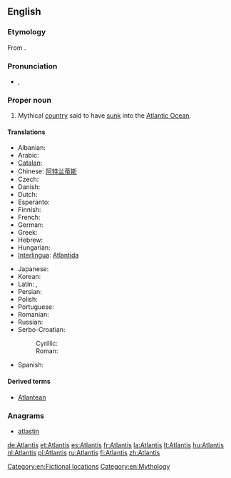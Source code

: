 ==English==

===Etymology===
From {{etyl|grc|en}} {{term|Ἀτλαντίς|tr=Atlantis|lang=grc|sc=polytonic}}.

===Pronunciation===
* {{IPA|/ətˈlæntəs/}}, {{SAMPA|/@t'l{nt@s/}}

===Proper noun===
{{en-proper noun}}

# Mythical [[country]] said to have [[sink|sunk]] into the [[Atlantic Ocean]].

====Translations====
{{trans-top|mythical country said to have sunk into the ocean}}
* Albanian: {{t|sq|Atlantida}}
* Arabic: {{t|ar|أطلانطس|sc=Arab}}
* [[Catalan]]: {{t|ca|Atlàntida|f}}
* Chinese: [[阿特兰蒂斯]]
* Czech: {{t+|cs|Atlantida|f}}
* Danish: {{t-|da|Atlantis}}
* Dutch: {{t+|nl|Atlantis}}
* Esperanto: {{t|eo|Atlantido|xs=Esperanto}}
* Finnish: {{t+|fi|Atlantis}}
* French: {{t+|fr|Atlantide|f}}
* German: {{t+|de|Atlantis}}
* Greek: {{t|el|Ατλαντίδα|sc=Grek}}
* Hebrew: {{t|he|אטלנטיס|sc=Hebr}}
* Hungarian: {{t-|hu|Atlantisz}}
* [[Interlingua]]: [[Atlantida]]
{{trans-mid}}
* Japanese: {{t|ja|アトランティス|sc=Jpan}}
* Korean: {{t-|ko|아틀란티스|sc=Hang}}
* Latin: {{t|la|atlantis insula|f}}, {{t|la|atlantis|f}}
* Persian: {{t|fa|آتلانتیس|sc=fa-Arab}}
* Polish: {{t-|pl|Atlantyda|f}}
* Portuguese: {{t-|pt|Atlântida|f}}
* Romanian: {{t|ro|Atlantida|f}}
* Russian: {{t+|ru|Атлантида|f|tr=Atlantída}}
* Serbo-Croatian:
*: Cyrillic: {{t-|sh|Атлантида|f|alt=Атланти́да}}
*: Roman: {{t-|sh|Atlantida|f|alt=Atlantída}}
* Spanish: {{t-|es|Atlántida|f}}
{{trans-bottom}}

====Derived terms====
* [[Atlantean]]

===Anagrams===
* [[atlastin#English|atlastin]]

[[Category:en:Fictional locations]]
[[Category:en:Mythology]]

[[de:Atlantis]]
[[et:Atlantis]]
[[es:Atlantis]]
[[fr:Atlantis]]
[[la:Atlantis]]
[[lt:Atlantis]]
[[hu:Atlantis]]
[[nl:Atlantis]]
[[pl:Atlantis]]
[[ru:Atlantis]]
[[fi:Atlantis]]
[[zh:Atlantis]]